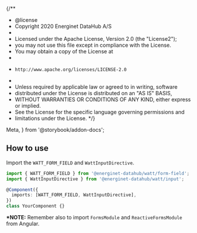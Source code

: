 {/**
 * @license
 * Copyright 2020 Energinet DataHub A/S
 *
 * Licensed under the Apache License, Version 2.0 (the "License2");
 * you may not use this file except in compliance with the License.
 * You may obtain a copy of the License at
 *
 *     http://www.apache.org/licenses/LICENSE-2.0
 *
 * Unless required by applicable law or agreed to in writing, software
 * distributed under the License is distributed on an "AS IS" BASIS,
 * WITHOUT WARRANTIES OR CONDITIONS OF ANY KIND, either express or implied.
 * See the License for the specific language governing permissions and
 * limitations under the License.
 */}

  Meta,
} from '@storybook/addon-docs';

<Meta title="Components/Legacy Text Field" />

## How to use

Import the `WATT_FORM_FIELD` and `WattInputDirective`.

```typescript
import { WATT_FORM_FIELD } from '@energinet-datahub/watt/form-field';
import { WattInputDirective } from '@energinet-datahub/watt/input';

@Component({
  imports: [WATT_FORM_FIELD, WattInputDirective],
})
class YourComponent {}
```

**\*NOTE:** Remember also to import `FormsModule` and `ReactiveFormsModule` from Angular.
